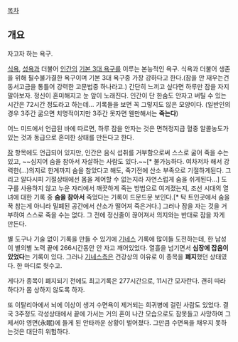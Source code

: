 [[목차]]

== 개요 ==
자고자 하는 욕구.

[[식욕]], [[성욕]]과 더불어 [[인간]]의 [[기본 3대 욕구]]를 이루는 본능적인 욕구.
식욕과 더불어 생존을 위해 필수불가결한 욕구이며 기본 3대 욕구중 가장 강하다고 한다.(잠을 안 재우는건 동서고금을 통틀어 강력한 고문법중 하나라고.)
간단히 느끼고 싶다면 하루만 잠을 자지 말아보자. 정신이 혼미해지고 눈 앞이 노래진다. 인간이 단 한숨도 안자고 버틸 수 있는 시간은 72시간 정도라고 하는데... 기록들을 보면 꼭 그렇지도 않은 모양이다.
(일반인의 경우 3주간 굶으면 치명적이지만 3주간 못자면 웬만해서는 '''죽는다''')

어느 미드에서 언급된 바에 따르면, 하루 잠을 안자는 것은 면허정지급 혈중 알콜농도가 있는 것과 동급으로 혼미한 상태를 만든다고 한다.

[[잠]] 항목에도 언급되어 있지만, 인간은 음식 섭취를 거부함으로써 스스로 굶어 죽을 수는 있고, ~~심지어 숨을 참아서 자살하는 사람도 있다.~~[* 불가능하다. 여차저차 해서 강력한(...)의지로 한계까지 숨을 참았다고 해도, 죽기전에 산소 부족으로 기절하게된다. 그리고 알다시피 기절상태에선 몸을 제어할 수 없는지라 자연스럽게 숨을 쉬게된다...]  도구를 사용하지 않고 누운 자리에서 깨끗하게 죽는 방법으로 여겨졌는지, 조선 시대의 열녀에 대한 기록 중 '''숨을 참아서''' 죽었다는 기록이 드문드문 보인다.[* 탁 트인곳에서 숨을 꾹 참는게 아니라 밀폐된 공간에서 산소가 떨어져 죽은거다.] 그러나 잠을 자는 것을 거부하여 스스로 죽을 수는 없다. 그 전에 정신줄이 끊어져서 의지와는 반대로 잠을 자게 만든다.

별 도구나 기술 없이 기록을 만들 수 있기에 [[기네스]] 기록에 많이들 도전하는데, 한 남성이 별의별 노력 끝에 266시간동안 안 자고 깨어있었다. 열흘을 넘기면서 '''심장에 잡음이 있었다'''는 기록이 있다. 그러나 [[기네스]]측은 건강상의 이유로 이 종목을 '''폐지'''했던 상태였다. 한 마디로 헛수고.

게다가 종목이 폐지되기 전에도 최고기록은 277시간으로, 11시간 모자란다. 괜히 따라하다가 몸 상하지 않도록 하자.

또 이탈리아에서 뇌에 이상이 생겨 수면욕이 제거되는 희귀병에 걸린 사람도 있었다. 결국 3주정도 각성상태에서 끝에 가서는 거의 혼이 나간 모습으로도 잠못들고 사망하여 그제서야 영면(永眠)에 들게 된 안타까운 상황이 벌어졌다. 그만큼 수면욕을 채우지 못하는것은 대단히 위험하다.
